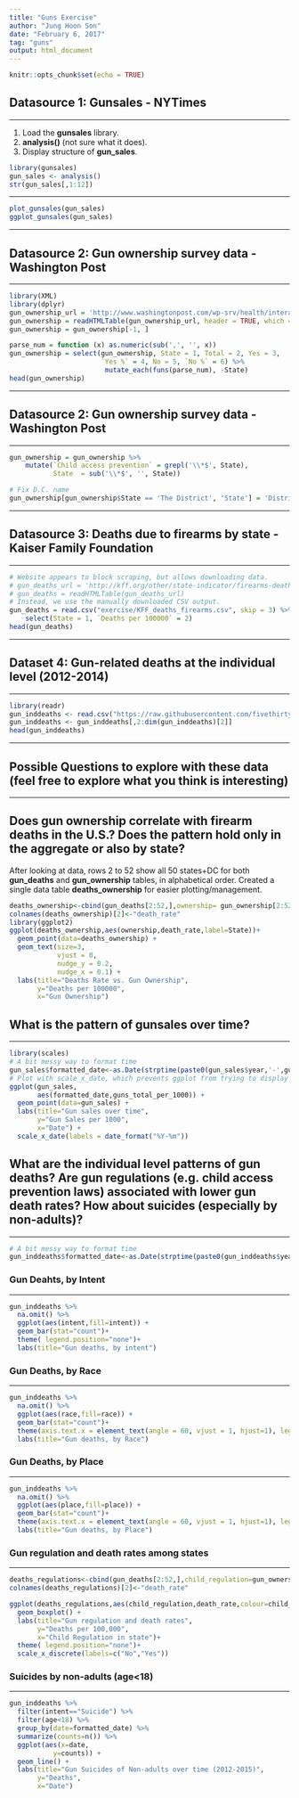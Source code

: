 ```yaml
---
title: "Guns Exercise"
author: "Jung Hoon Son"
date: "February 6, 2017"
tag: "guns"
output: html_document
---
```


```r
knitr::opts_chunk$set(echo = TRUE)
```
## Datasource 1: Gunsales - NYTimes
******

1. Load the __gunsales__ library. 
2. __analysis()__ (not sure what it does). 
3. Display structure of **gun_sales**.

```r
library(gunsales)
gun_sales <- analysis()
str(gun_sales[,1:12])
```
******
```r
plot_gunsales(gun_sales)    
ggplot_gunsales(gun_sales)
```
   
******
## Datasource 2: Gun ownership survey data - Washington Post
******


```r
library(XML)
library(dplyr)
gun_ownership_url = 'http://www.washingtonpost.com/wp-srv/health/interactives/guns/ownership.html'
gun_ownership = readHTMLTable(gun_ownership_url, header = TRUE, which = 1)
gun_ownership = gun_ownership[-1, ]

parse_num = function (x) as.numeric(sub(',', '', x))
gun_ownership = select(gun_ownership, State = 1, Total = 2, Yes = 3,
                       `Yes %` = 4, No = 5, `No %` = 6) %>%
                        mutate_each(funs(parse_num), -State)
head(gun_ownership)
```
   
******
## Datasource 2: Gun ownership survey data - Washington Post
******

```r
gun_ownership = gun_ownership %>%
    mutate(`Child access prevention` = grepl('\\*$', State),
           State  = sub('\\*$', '', State))

# Fix D.C. name
gun_ownership[gun_ownership$State == 'The District', 'State'] = 'District of Columbia'
```
   
******
## Datasource 3: Deaths due to firearms by state - Kaiser Family Foundation
******
```r
# Website appears to block scraping, but allows downloading data.
# gun_deaths_url = 'http://kff.org/other/state-indicator/firearms-death-rate-per-100000/'
# gun_deaths = readHTMLTable(gun_deaths_url)
# Instead, we use the manually downloaded CSV output.
gun_deaths = read.csv("exercise/KFF_deaths_firearms.csv", skip = 3) %>%
    select(State = 1, `Deaths per 100000` = 2)
head(gun_deaths)
```
   
******
## Dataset 4: Gun-related deaths at the individual level (2012-2014)
******
```r
library(readr)
gun_inddeaths <- read.csv("https://raw.githubusercontent.com/fivethirtyeight/guns-data/master/full_data.csv")
gun_inddeaths <- gun_inddeaths[,2:dim(gun_inddeaths)[2]]
head(gun_inddeaths)
```
   
***
## Possible Questions to explore with these data (feel free to explore what you think is interesting)
***
## Does gun ownership correlate with firearm deaths in the U.S.? Does the pattern hold only in the aggregate or also by state?

After looking at data, rows 2 to 52 show all 50 states+DC for both **gun_deaths** and **gun_ownership** tables, in alphabetical order. Created a single data table **deaths_ownership** for easier plotting/management.

```r
deaths_ownership<-cbind(gun_deaths[2:52,],ownership= gun_ownership[2:52,]$'Yes %')
colnames(deaths_ownership)[2]<-"death_rate"
library(ggplot2)
ggplot(deaths_ownership,aes(ownership,death_rate,label=State))+
  geom_point(data=deaths_ownership) +
  geom_text(size=3,
            vjust = 0,
            nudge_y = 0.2, 
            nudge_x = 0.1) +
  labs(title="Deaths Rate vs. Gun Ownership", 
       y="Deaths per 100000",
       x="Gun Ownership")
```
   
## What is the pattern of gunsales over time?
***
```r
library(scales)
# A bit messy way to format time
gun_sales$formatted_date<-as.Date(strptime(paste0(gun_sales$year,'-',gun_sales$month,'-01'),format="%Y-%m-%d"))
# Plot with scale_x_date, which prevents ggplot from trying to display all the dates
ggplot(gun_sales,
       aes(formatted_date,guns_total_per_1000)) +
  geom_point(data=gun_sales) +
  labs(title="Gun sales over time",
       y="Gun Sales per 1000",
       x="Date") +
  scale_x_date(labels = date_format("%Y-%m"))
```
   
## What are the individual level patterns of gun deaths? Are gun regulations (e.g. child access prevention laws) associated with lower gun death rates? How about suicides (especially by non-adults)?
******
```r
# A bit messy way to format time
gun_inddeaths$formatted_date<-as.Date(strptime(paste0(gun_inddeaths$year,'-',gun_inddeaths$month,'-01'),format="%Y-%m-%d"))
```
   
### Gun Deahts, by Intent
******
```r
gun_inddeaths %>% 
  na.omit() %>% 
  ggplot(aes(intent,fill=intent)) + 
  geom_bar(stat="count")+
  theme( legend.position="none")+
  labs(title="Gun deaths, by intent")
```
   
### Gun Deaths, by Race
******
```r
gun_inddeaths %>%
  na.omit() %>%
  ggplot(aes(race,fill=race)) + 
  geom_bar(stat="count")+
  theme(axis.text.x = element_text(angle = 60, vjust = 1, hjust=1), legend.position="none")+
  labs(title="Gun deaths, by Race")
```
   
### Gun Deaths, by Place
******
```r
gun_inddeaths %>%
  na.omit() %>%
  ggplot(aes(place,fill=place)) + 
  geom_bar(stat="count")+
  theme(axis.text.x = element_text(angle = 60, vjust = 1, hjust=1), legend.position="none")+
  labs(title="Gun deaths, by Place")

```
   
### Gun regulation and death rates among states
******
```r
deaths_regulations<-cbind(gun_deaths[2:52,],child_regulation=gun_ownership[2:52,c(7)])
colnames(deaths_regulations)[2]<-"death_rate"

ggplot(deaths_regulations,aes(child_regulation,death_rate,colour=child_regulation)) + 
  geom_boxplot() +
  labs(title="Gun regulation and death rates",
       y="Deaths per 100,000",
       x="Child Regulation in state")+
  theme( legend.position="none")+
  scale_x_discrete(labels=c("No","Yes"))
```

### Suicides by non-adults (age<18)
******
```r
gun_inddeaths %>%
  filter(intent=="Suicide") %>%
  filter(age<18) %>%
  group_by(date=formatted_date) %>%
  summarize(counts=n()) %>%
  ggplot(aes(x=date,
           y=counts)) + 
  geom_line() +
  labs(title="Gun Suicides of Non-adults over time (2012-2015)",
       y="Deaths",
       x="Date")
```